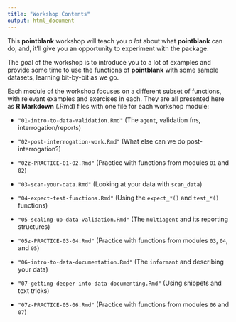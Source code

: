 ```yaml
---
title: "Workshop Contents"
output: html_document
---
```


This **pointblank** workshop will teach you *a lot* about what **pointblank** can do, and, it'll give you an opportunity to experiment with the package.

The goal of the workshop is to introduce you to a lot of examples and provide some time to use the functions of **pointblank** with some sample datasets, learning bit-by-bit as we go.

Each module of the workshop focuses on a different subset of functions, with relevant examples and exercises in each. They are all presented here as **R Markdown** (.Rmd) files with one file for each workshop module:

- `"01-intro-to-data-validation.Rmd"` (The `agent`, validation fns, interrogation/reports)

- `"02-post-interrogation-work.Rmd"` (What else can we do post-interrogation?)

- `"02z-PRACTICE-01-02.Rmd"` (Practice with functions from modules `01` and `02`)

- `"03-scan-your-data.Rmd"` (Looking at your data with `scan_data`)

- `"04-expect-test-functions.Rmd"` (Using the `expect_*()` and `test_*()` functions)

- `"05-scaling-up-data-validation.Rmd"` (The `multiagent` and its reporting structures)

- `"05z-PRACTICE-03-04.Rmd"` (Practice with functions from modules `03`, `04`, and `05`)

- `"06-intro-to-data-documentation.Rmd"` (The `informant` and describing your data)

- `"07-getting-deeper-into-data-documenting.Rmd"` (Using snippets and text tricks)

- `"07z-PRACTICE-05-06.Rmd"` (Practice with functions from modules `06` and `07`)

You can navigate to any of these and modify the code within the self-contained **R Markdown** code chunks. Entire **R Markdown** files can be knit to HTML, where a separate window will show the rendered document.

You can navigate to any of these and modify the code within the self-contained **R Markdown** code chunks. Entire **R Markdown** files can be knit to HTML, where a separate window will show the rendered document.

### The **pointblank** Installation

Normally you would install **pointblank** on your system by using `install.packages()`:

```r
# install.packages("pointblank")
```

For this workshop, however, we are going to use the development version of **pointblank** and install it from GitHub with `devtools::install_github()`.

```r
# devtools::install_github("rich-iannone/pointblank")
```



